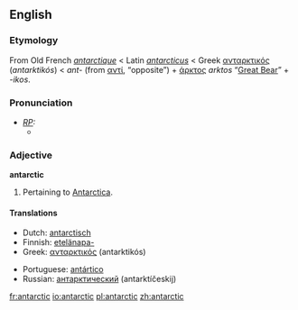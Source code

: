 {{see|Antarctic}}
==English==

===Etymology===
From Old French ''[[antarctique]]'' < Latin ''[[antarcticus]]'' < Greek [[ανταρκτικός]] (''antarktikós'') < ''ant-'' (from [[αντί]], “opposite”) + [[άρκτος]] ''arktos'' “[[Great Bear]]” + ''-ikos''.

===Pronunciation===
* ''[[RP]]:''
** {{IPA|/ænˈtɑːktɪk/}}

===Adjective===
'''antarctic'''

# Pertaining to [[Antarctica]].

====Translations====
{{top}}
*Dutch: [[antarctisch]]
*Finnish: [[etelänapa-]]
*Greek: [[ανταρκτικός]] (antarktikós)
{{mid}}
*Portuguese: [[antártico]]
*Russian: [[антарктический]] (antarktíčeskij)
{{bottom}}

[[fr:antarctic]]
[[io:antarctic]]
[[pl:antarctic]]
[[zh:antarctic]]